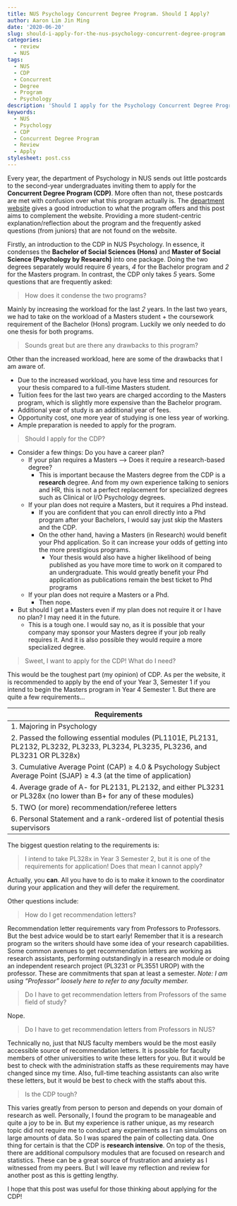 ```yaml
---
title: NUS Psychology Concurrent Degree Program. Should I Apply?
author: Aaron Lim Jin Ming
date: '2020-06-20'
slug: should-i-apply-for-the-nus-psychology-concurrent-degree-program
categories:
  - review
  - NUS
tags:
  - NUS
  - CDP
  - Concurrent
  - Degree
  - Program
  - Psychology
description: 'Should I apply for the Psychology Concurrent Degree Program (CDP) offered in the National University of Singapore (NUS)'
keywords: 
  - NUS
  - Psychology
  - CDP
  - Concurrent Degree Program
  - Review
  - Apply
stylesheet: post.css
---
```


Every year, the department of Psychology in NUS sends out little postcards to the second-year undergraduates inviting them to apply for the **Concurrent Degree Program (CDP)**. More often than not, these postcards are met with confusion over what this program actually is. The [department website](https://www.fas.nus.edu.sg/psy/prospective/index.html#concurrent) gives a good introduction to what the program offers and this post aims to complement the website. Providing a more student-centric explanation/reflection about the program and the frequently asked questions (from juniors) that are not found on the website.
 
Firstly, an introduction to the CDP in NUS Psychology. In essence, it condenses the **Bachelor of Social Sciences (Hons)** and **Master of Social Science (Psychology by Research)** into one package. Doing the two degrees separately would require *6* years, *4* for the Bachelor program and *2* for the Masters program. In contrast, the CDP only takes *5* years. Some questions that are frequently asked:

> How does it condense the two programs?

Mainly by increasing the workload for the last *2* years. In the last two years, we had to take on the workload of a Masters student + the coursework requirement of the Bachelor (Hons) program. Luckily we only needed to do one thesis for both programs.

> Sounds great but are there any drawbacks to this program?

Other than the increased workload, here are some of the drawbacks that I am aware of.

* Due to the increased workload, you have less time and resources for your thesis compared to a full-time Masters student.
* Tuition fees for the last two years are charged according to the Masters program, which is slightly more expensive than the Bachelor program.
* Additional year of study is an additional year of fees.
* Opportunity cost, one more year of studying is one less year of working.
* Ample preparation is needed to apply for the program.

> Should I apply for the CDP?

* Consider a few things: Do you have a career plan?
    * If your plan requires a Masters --> Does it require a research-based degree?
        * This is important because the Masters degree from the CDP is a **research** degree. And from my own experience talking to seniors and HR, this is not a perfect replacement for specialized degrees such as Clinical or I/O Psychology degrees.
    * If your plan does not require a Masters, but it requires a Phd instead.
        * If you are confident that you can enroll directly into a Phd program after your Bachelors, I would say just skip the Masters and the CDP.
        * On the other hand, having a Masters (in Research) would benefit your Phd application. So it can increase your odds of getting into the more prestigious programs. 
            * Your thesis would also have a higher likelihood of being published as you have more time to work on it compared to an undergraduate. This would greatly benefit your Phd application as publications remain the best ticket to Phd programs
    * If your plan does not require a Masters or a Phd.
        * Then nope.
* But should I get a Masters even if my plan does not require it or I have no plan? I may need it in the future.
    * This is a tough one. I would say no, as it is possible that your company may sponsor your Masters degree if your job really requires it. And it is also possible they would require a more specialized degree.
        
> Sweet, I want to apply for the CDP! What do I need?

This would be the toughest part (my opinion) of CDP. As per the website, it is recommended to apply by the end of your Year 3, Semester 1 if you intend to begin the Masters program in Year 4 Semester 1. But there are quite a few requirements...

|Requirements|
|--------|    
|1. Majoring in Psychology|
|2. Passed the following essential modules (PL1101E, PL2131, PL2132, PL3232, PL3233, PL3234, PL3235, PL3236, and PL3231 OR PL328x)|
|3. Cumulative Average Point (CAP) ≥ 4.0 & Psychology Subject Average Point (SJAP) ≥ 4.3 (at the time of application)|
|4. Average grade of A- for PL2131, PL2132, and either PL3231 or PL328x (no lower than B+ for any of these modules)|
|5. TWO (or more) recommendation/referee letters|
|6. Personal Statement and a rank-ordered list of potential thesis supervisors|

The biggest question relating to the requirements is:

> I intend to take PL328x in Year 3 Semester 2, but it is one of the requirements for application! Does that mean I cannot apply?

Actually, you **can**. All you have to do is to make it known to the coordinator during your application and they will defer the requirement.
    
Other questions include:

> How do I get recommendation letters?

Recommendation letter requirements vary from Professors to Professors. But the best advice would be to start early! Remember that it is a research program so the writers should have some idea of your research capabilities. Some common avenues to get recommendation letters are working as research assistants, performing outstandingly in a research module or doing an independent research project (PL3231 or PL3551 UROP) with the professor. These are commitments that span at least a semester.
*Note: I am using "Professor" loosely here to refer to any faculty member.*

> Do I have to get recommendation letters from Professors of the same field of study?

Nope.

> Do I have to get recommendation letters from Professors in NUS?

Technically no, just that NUS faculty members would be the most easily accessible source of recommendation letters. It is possible for faculty members of other universities to write these letters for you. But it would be best to check with the administration staffs as these requirements may have changed since my time. Also, full-time teaching assistants can also write these letters, but it would be best to check with the staffs about this.

> Is the CDP tough?

This varies greatly from person to person and depends on your domain of research as well. Personally, I found the program to be manageable and quite a joy to be in. But my experience is rather unique, as my research topic did not require me to conduct any experiments as I ran simulations on large amounts of data. So I was spared the pain of collecting data. One thing for certain is that the CDP is **research intensive**. On top of the thesis, there are additional compulsory modules that are focused on research and statistics. These can be a great source of frustration and anxiety as I witnessed from my peers. But I will leave my reflection and review for another post as this is getting lengthy.

I hope that this post was useful for those thinking about applying for the CDP!
